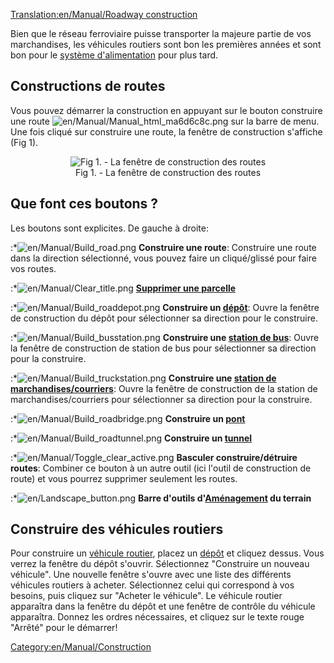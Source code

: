 [[Translation:en/Manual/Roadway construction]]
{{fr/Dépassé}}

{{fr/Manual/Table des matières}}
Bien que le réseau ferroviaire puisse transporter la majeure partie de vos marchandises, les véhicules routiers sont bon les premières années et sont bon pour le [[en/Ordre de transfert|système d'alimentation]] pour plus tard.

==Constructions de routes==
Vous pouvez démarrer la construction en appuyant sur le bouton construire une route [[File:en/Manual/Manual html ma6d6c8c.png]] sur la barre de menu. Une fois cliqué sur construire une route, la fenêtre de construction s'affiche (Fig 1). 

<center>[[File:en/Construction routiere.png|center|frame|Fig 1. - La fenêtre de construction des routes]]
</center>

==Que font ces boutons ?==
Les boutons sont explicites. De gauche à droite:

:*[[File:en/Manual/Build road.png]] '''Construire une route''': Construire une route dans la direction sélectionné, vous pouvez faire un cliqué/glissé pour faire vos routes.
:*[[File:en/Manual/Clear title.png]] '''[[en/Interface du Jeux|Supprimer une parcelle]] '''
:*[[File:en/Manual/Build roaddepot.png]] '''Construire un [[en/Manual/Depots|dépôt]] ''': Ouvre la fenêtre de construction du dépôt pour sélectionner sa direction pour le construire.
:*[[File:en/Manual/Build busstation.png]] '''Construire une [[en/Manual/Stations#stations-de-bus|station de bus]] ''': Ouvre la fenêtre de construction de station de bus pour sélectionner sa direction pour la construire.
:*[[File:en/Manual/Build truckstation.png]] '''Construire une [[en/Manual/Stations#stations-de-marchandises|station de marchandises/courriers]] ''': Ouvre la fenêtre de construction de la station de marchandises/courriers pour sélectionner sa direction pour la construire.
:*[[File:en/Manual/Build roadbridge.png]] '''Construire un [[en/Pont|pont]] '''
:*[[File:en/Manual/Build roadtunnel.png]] '''Construire un [[en/Manual/Tunnels|tunnel]] '''
:*[[File:en/Manual/Toggle clear active.png]] '''Basculer construire/détruire routes''': Combiner ce bouton à un autre outil (ici l'outil de construction de route) et vous pourrez supprimer seulement les routes.
:*[[File:en/Landscape button.png]] '''Barre d'outils d'[[en/Aménagement|Aménagement]] du terrain '''

==Construire des véhicules routiers==
Pour construire un [[en/Camions|véhicule routier]], placez un [[en/Manual/Depots|dépôt]] et cliquez dessus. Vous verrez la fenêtre du dépôt s'ouvrir. Sélectionnez "Construire un nouveau véhicule". Une nouvelle fenêtre s'ouvre avec une liste des différents véhicules routiers à acheter. Sélectionnez celui qui correspond à vos besoins, puis cliquez sur "Acheter le véhicule". Le véhicule routier apparaîtra dans la fenêtre du dépôt et une fenêtre de contrôle du véhicule apparaîtra. Donnez les ordres nécessaires, et cliquez sur le texte rouge "Arrêté" pour le démarrer!

[[Category:en/Manual/Construction]]